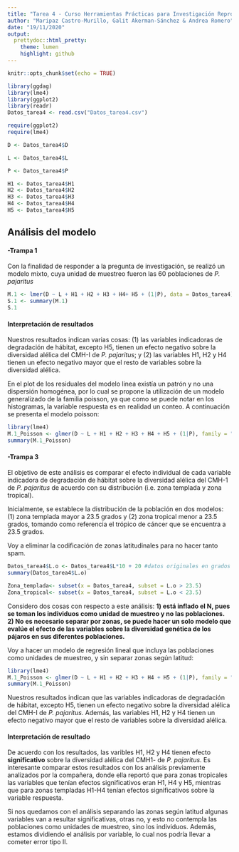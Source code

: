 ```yaml
---
title: "Tarea 4 - Curso Herramientas Prácticas para Investigación Reproducible"
author: "Maripaz Castro-Murillo, Galit Akerman-Sánchez & Andrea Romero"
date: "19/11/2020"
output: 
  prettydoc::html_pretty:
    theme: lumen
    highlight: github
---
```


```r
knitr::opts_chunk$set(echo = TRUE)
```

```r
library(ggdag)
library(lme4)
library(ggplot2)
library(readr)
Datos_tarea4 <- read.csv("Datos_tarea4.csv")
```



```r
require(ggplot2)
require(lme4)
```

```r
D <- Datos_tarea4$D

L <- Datos_tarea4$L

P <- Datos_tarea4$P

H1 <- Datos_tarea4$H1
H2 <- Datos_tarea4$H2
H3 <- Datos_tarea4$H3
H4 <- Datos_tarea4$H4
H5 <- Datos_tarea4$H5

```

## **Análisis del modelo**

#### **-Trampa 1**

Con la finalidad de responder a la pregunta de investigación, se realizó un modelo mixto, cuya unidad de muestreo fueron las 60 poblaciones de *P. pajaritus*

```r
M.1 <- lmer(D ~ L + H1 + H2 + H3 + H4+ H5 + (1|P), data = Datos_tarea4)
S.1 <- summary(M.1)
S.1
```

#### Interpretación de resultados

Nuestros resultados indican varias cosas: (1) las variables indicadoras de degradación de hábitat, excepto H5, tienen un efecto negativo sobre la diversidad alélica del CMH-I de *P. pajaritus*; y (2) las variables H1, H2 y H4 tienen un efecto negativo mayor que el resto de variables sobre la diversidad alélica.

En el plot de los residuales del modelo linea existía un patrón y no una dispersión homogénea, por lo cual se propone la utilización de un modelo generalizado de la familia poisson, ya que como se puede notar en los histogramas, la variable respuesta es en realidad un conteo. A continuación se presenta el modelo poisson:

```r
library(lme4)
M.1_Poisson <- glmer(D ~ L + H1 + H2 + H3 + H4 + H5 + (1|P), family = "poisson", data = Datos_tarea4)
summary(M.1_Poisson)
```
#### **-Trampa 3**

El objetivo de este análisis es comparar el efecto individual de cada variable indicadora de degradación de hábitat sobre la diversidad alélica del CMH-1 de *P. pajaritus* de acuerdo con su distribución (i.e. zona templada y zona tropical).

Inicialmente, se establece la distribución de la población en dos modelos: (1) zona templada mayor a 23.5 grados y (2) zona tropical menor a 23.5 grados, tomando como referencia el trópico de cáncer que se encuentra a 23.5 grados.

Voy a eliminar la codificación de zonas latitudinales para no hacer tanto spam.

```r
Datos_tarea4$L.o <- Datos_tarea4$L*10 + 20 #datos originales en grados
summary(Datos_tarea4$L.o)

Zona_templada<- subset(x = Datos_tarea4, subset = L.o > 23.5)
Zona_tropical<- subset(x = Datos_tarea4, subset = L.o < 23.5)
```

Considero dos cosas con respecto a este análisis: **1) está inflado el N, pues se toman los individuos como unidad de muestreo y no las poblaciones. 2) No es necesario separar por zonas, se puede hacer un solo modelo que evalúe el efecto de las variables sobre la diversidad genética de los pájaros en sus diferentes poblaciones.**

Voy a hacer un modelo de regresión lineal que incluya las poblaciones como unidades de muestreo, y sin separar zonas según latitud:

```r
library(lme4)
M.1_Poisson <- glmer(D ~ L + H1 + H2 + H3 + H4 + H5 + (1|P), family = "poisson", data = Datos_tarea4)
summary(M.1_Poisson)
```
Nuestros resultados indican que las variables indicadoras de degradación de hábitat, excepto H5, tienen un efecto negativo sobre la diversidad alélica del CMH-I de *P. pajaritus*. Además, las variables H1, H2 y H4 tienen un efecto negativo mayor que el resto de variables sobre la diversidad alélica.


#### Interpretación de resultado
De acuerdo con los resultados, las varibles H1, H2 y H4 tienen efecto  **significativo** sobre la diversidad alélica del CMH1- de *P. pajaritus*. Es interesante comparar estos resultados con los análisis previamente analizados por la compañera, donde ella reportó que para zonas tropicales las variables que tenían efectos significativos eran H1, H4 y H5, mientras que para zonas templadas H1-H4 tenían efectos significativos sobre la variable respuesta. 

Si nos quedamos con el análisis separando las zonas según latitud algunas variables van a resultar significativas, otras no, y esto no contempla las poblaciones como unidades de muestreo, sino los individuos. Además, estamos dividiendo el análisis por variable, lo cual nos podría llevar a cometer error tipo II. 
